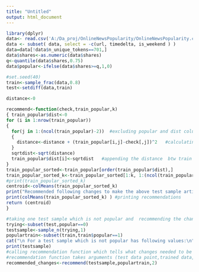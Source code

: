 ---
title: "Untitled"
output: html_document
---

```{r}
library(dplyr)
data<- read.csv('A:/Da_proj/OnlineNewsPopularity/OnlineNewsPopularity.csv',header =TRUE)
data <- subset( data, select = -c(url, timedelta, is_weekend ) )
data=data[!data$n_unique_tokens==701,]
data$shares<-as.numeric(data$shares)
q<-quantile(data$shares,0.75)
data$popular<-ifelse(data$shares>=q,1,0)

#set.seed(40) 
train<-sample_frac(data,0.8)
test<-setdiff(data,train)

distance<-0

recommend<-function(check,train_popular,k)
{ train_popular$dist<-0
for (i in 1:nrow(train_popular))
{
  for(j in 1:(ncol(train_popular)-2))  #excluding popular and dist column
  {
    distance<-distance + (train_popular[i,j]-check[,j])^2   #calculating euclidean distance
  }
  sqrtdist<-sqrt(distance)
  train_popular$dist[i]<-sqrtdist   #appending the distance  btw train and test sample data point
}
train_popular_sorted<-train_popular[order(train_popular$dist),]
train_popular_sorted_k<-train_popular_sorted[1:k, 1:(ncol(train_popular)-2)]
#print(train_popular_sorted_k)
centroid<-colMeans(train_popular_sorted_k)
print("Recommended following changes to make the above test sample article popular:\n")
print(colMeans(train_popular_sorted_k) ) #printing recommendations
return (centroid)
}

#taking one test sample which is not popular and  recommending the changes one need in that test sample to become popular
trying<-subset(test,popular==0)
testsample<-sample_n(trying,1)
populartrain<-subset(train,train$popular==1)
cat("\n For a test sample which is not popular has following values:\n")
print(testsample)
#calling recommendation function which tells what changes needed to be made in the given article to get the number of shares that makes it popularticle to get shares that makes it popular
#recommendation function takes arguments (test data point,trained data,k neigbours that need to looked to)
recommended_changes<-recommend(testsample,populartrain,2) 
```